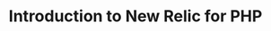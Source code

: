 ---
title: Introduction to New Relic for PHP
tags:
    - Agents
    - PHP agent
    - Getting started
metaDescription: "For an overview of New Relic's Java agent (compatibility, requirements, installation, configuration), start here."
---